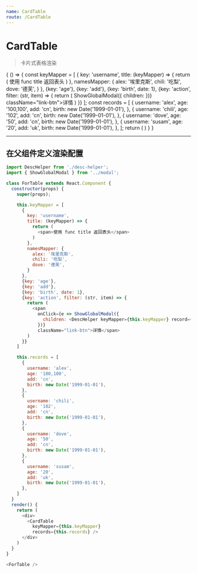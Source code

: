 ```yaml
---
name: CardTable
route: /CardTable
---
```



# CardTable

> 卡片式表格渲染

<PropsTable of={CardTable} />

<Playground>
  {
    () => {
      const keyMapper = [
        {
          key: 'username',
          title: (keyMapper) => {
            return (
              <span>使用 func title 返回表头</span>
            )
          },
          namesMapper: {
            alex: '埃里克斯',
            chili: '吃梨',
            dove: '德芙',
          }
        },
        {key: 'age'},
        {key: 'add'},
        {key: 'birth', date: 1},
        {key: 'action', filter: (str, item) => {
          return (
            <span
              onClick={e => ShowGlobalModal({
                children: <DescHelper keyMapper={keyMapper} record={item} />
              })}
              className="link-btn">详情</span>
          )
        }}
      ];
      const records = [
        {
          username: 'alex',
          age: '100,100',
          add: 'cn',
          birth: new Date('1999-01-01'),
        },
        {
          username: 'chili',
          age: '102',
          add: 'cn',
          birth: new Date('1999-01-01'),
        },
        {
          username: 'dove',
          age: '50',
          add: 'cn',
          birth: new Date('1999-01-01'),
        },
        {
          username: 'susam',
          age: '20',
          add: 'uk',
          birth: new Date('1999-01-01'),
        },
      ];
      return (
        <CardTable
          keyMapper={keyMapper}
          records={records} />
      )
    }
  }
</Playground>

--------

## 在父组件定义渲染配置

```js
import DescHelper from './desc-helper';
import { ShowGlobalModal } from '../modal';

class ForTable extends React.Component {
  constructor(props) {
    super(props);

    this.keyMapper = [
      {
        key: 'username',
        title: (keyMapper) => {
          return (
            <span>使用 func title 返回表头</span>
          )
        },
        namesMapper: {
          alex: '埃里克斯',
          chili: '吃梨',
          dove: '德芙',
        }
      },
      {key: 'age'},
      {key: 'add'},
      {key: 'birth', date: 1},
      {key: 'action', filter: (str, item) => {
        return (
          <span
            onClick={e => ShowGlobalModal({
              children: <DescHelper keyMapper={this.keyMapper} record={item} />
            })}
            className="link-btn">详情</span>
        )
      }}
    ]

    this.records = [
      {
        username: 'alex',
        age: '100,100',
        add: 'cn',
        birth: new Date('1999-01-01'),
      },
      {
        username: 'chili',
        age: '102',
        add: 'cn',
        birth: new Date('1999-01-01'),
      },
      {
        username: 'dove',
        age: '50',
        add: 'cn',
        birth: new Date('1999-01-01'),
      },
      {
        username: 'susam',
        age: '20',
        add: 'uk',
        birth: new Date('1999-01-01'),
      },
    ]
  }
  render() {
    return (
      <div>
        <CardTable
          keyMapper={this.keyMapper}
          records={this.records} />
      </div>
    )
  }
}

<ForTable />
```